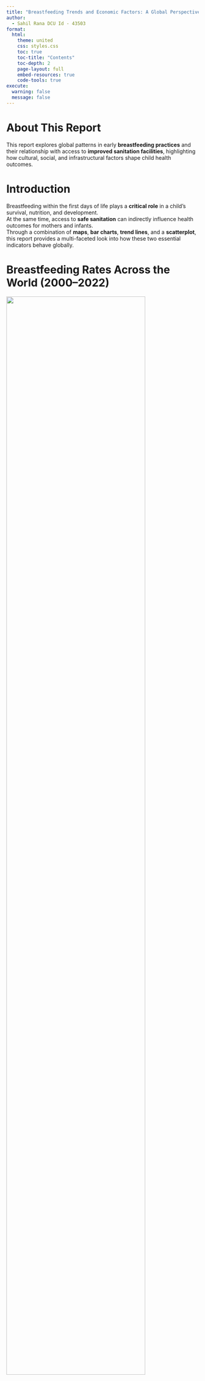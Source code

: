 ```yaml
---
title: "Breastfeeding Trends and Economic Factors: A Global Perspective"
author:
  - Sahil Rana DCU Id - 43503
format:
  html:
    theme: united
    css: styles.css
    toc: true
    toc-title: "Contents"
    toc-depth: 2
    page-layout: full
    embed-resources: true
    code-tools: true
execute:
  warning: false
  message: false
---
```


# About This Report

This report explores global patterns in early **breastfeeding practices** and their relationship with access to **improved sanitation facilities**, highlighting how cultural, social, and infrastructural factors shape child health outcomes.

# Introduction

Breastfeeding within the first days of life plays a **critical role** in a child's survival, nutrition, and development.  
At the same time, access to **safe sanitation** can indirectly influence health outcomes for mothers and infants.  
Through a combination of **maps**, **bar charts**, **trend lines**, and a **scatterplot**, this report provides a multi-faceted look into how these two essential indicators behave globally.

# Breastfeeding Rates Across the World (2000–2022)

![](visualizations/worldmapoutput.png){fig-align="center" width="85%"}

**Insight:**  
- **Sub-Saharan Africa** and **South Asia** *clearly lead* with *very high early breastfeeding rates* (80–100%), shown by the darkest red shades.  
- **Latin America**, **North Africa**, and parts of **Southeast Asia** generally show *moderate to high* breastfeeding rates (40–80%), though *some countries lag behind*.  
- **Western Europe**, **North America**, and parts of the **Middle East** show *lower breastfeeding rates* (0–40%) or **missing data**.  
- The distribution reflects how **cultural traditions**, **public health initiatives**, and **data availability** vary significantly across regions.  
- **Countries with missing or very low data** (gray areas) highlight *critical gaps* in both *monitoring systems* and *support structures* for maternal and child health.

### Code
:::: {.panel-tabset}
### Show Code
```.python
world = gpd.read_file('../data/shapefiles/ne_110m_admin_0_countries/ne_110m_admin_0_countries.shp')

merged = world.merge(breastfeeding_latest, how="left", left_on="NAME", right_on="country_standardized")

missing = merged[merged['obs_value'].isna()]
print("Missing countries after merge:", missing['NAME'].tolist())

bins = [0, 20, 40, 60, 80, 100]
labels = ['Very Low (0–20%)', 'Low (20–40%)', 'Moderate (40–60%)', 'High (60–80%)', 'Very High (80–100%)']

merged['breastfeeding_bin'] = pd.cut(merged['obs_value'], bins=bins, labels=labels)

colors = ['#fee5d9', '#fcae91', '#fb6a4a', '#de2d26', '#a50f15']  # color palette
cmap = mcolors.ListedColormap(colors)

bin_to_color = dict(zip(labels, range(len(labels))))
merged['bin_idx'] = merged['breastfeeding_bin'].map(bin_to_color)

fig, ax = plt.subplots(1, 1, figsize=(20, 10))

fig.patch.set_facecolor('#f0f7ff') 
ax.set_facecolor('#f0f7ff')

merged.plot(
    column='bin_idx',
    cmap=cmap,
    linewidth=0.8,
    edgecolor='black',
    ax=ax,
    legend=False,
    missing_kwds={"color": "lightgrey", "label": "Missing Data"}
)

legend_elements = [Line2D([0], [0], marker='o', color='w', label=label,
                          markerfacecolor=color, markersize=10) for label, color in zip(labels, colors)]
ax.legend(handles=legend_elements, title="Breastfeeding Rates", loc='lower left', fontsize=12, title_fontsize=14)

ax.set_title('Global Breastfeeding Rates Map (2000–2022)', fontdict={'fontsize': 24, 'fontweight': 'bold'}, pad=20)
ax.axis('off')

plt.tight_layout()
plt.show()
```
::::

## Breastfeeding Trends Over Time (2000–2022)

![](visualizations/linechartoutput.png){fig-align="center" width="85%"}

**Insight:**  
- Across all countries analyzed, there is a **_clear upward trend_** in breastfeeding rates from _2000 to 2022_.  
- **Malawi** consistently leads with the _highest breastfeeding rates_, crossing **95%** in recent years.  
- **Ethiopia** and **Liberia** show _notable improvements_ but with greater fluctuations, suggesting periods of _program success followed by setbacks_.  
- **Rwanda** and **Zimbabwe** maintain _stable, high rates_ but exhibit _minor dips_ around 2015, hinting at possible _policy or social challenges_ during that period.  
- Overall, the trends reinforce the idea that **sustained public health efforts** are essential to maintaining and improving breastfeeding rates globally.

### Code 
:::: {.panel-tabset}
### Show Code
```.python
# Line Chart
selected_countries = ['Malawi', 'Rwanda', 'Ethiopia','Zimbabwe', 'Liberia']

# Filter data
trend_data = breastfeeding_data[
    breastfeeding_data['country'].isin(selected_countries)
]

# Plot
plt.figure(figsize=(14, 8))
sns.lineplot(
    data=trend_data,
    x='time_period',
    y='obs_value',
    hue='country',
    marker='o',
    linewidth=2       
)

# Title and labels
plt.title('Breastfeeding Trends Over Time (2000–2022)', fontsize=20, weight='bold', pad=20)
plt.xlabel('Year', fontsize=14, labelpad=10)
plt.ylabel('Breastfeeding Rate (%)', fontsize=14, labelpad=10)

# Tidy x-ticks
plt.xticks(sorted(trend_data['time_period'].unique()), rotation=45)

# Nice grid
plt.grid(True, linestyle='--', alpha=0.6)

# Legend
plt.legend(title='Country', fontsize=12, title_fontsize=14)

plt.tight_layout()
plt.show()
```
::::
---

## Breastfeeding Rates vs Sanitation Access (Scatterplot with Regression Line)

![](visualizations/scatterregoutput.png){fig-align="center" width="80%"}

**Insight:**  
- The **scatterplot with regression line** indicates a **_slight negative correlation_** between _sanitation access_ and _breastfeeding rates_.  
- Surprisingly, countries with _higher sanitation access_ are **not necessarily the ones with the highest breastfeeding rates**.  
- This suggests that **cultural practices, awareness programs, and healthcare support** have a stronger impact on breastfeeding habits than sanitation infrastructure alone.  
- **Policy efforts** aimed at improving breastfeeding must focus on **social, cultural, and educational initiatives**, not just on general infrastructure improvements.

### Code
:::: {.panel-tabset}
### Show Code
```.python
merged_data = pd.merge(
    breastfeeding_latest[['country_standardized', 'obs_value']],
    indi2[['country', 'obs_value']],
    how='inner',
    left_on='country_standardized',
    right_on='country'
)

merged_data = merged_data.rename(columns={
    'obs_value_x': 'Breastfeeding Rate (%)',
    'obs_value_y': 'Sanitation Access (%)'
})

merged_data = merged_data.dropna()

plt.figure(figsize=(10, 6))

sns.regplot(
    data=merged_data,
    x='Sanitation Access (%)',
    y='Breastfeeding Rate (%)',
    scatter_kws={'s': 60, 'alpha': 0.7},
    line_kws={'color': 'red', 'linewidth': 2}
)

plt.title('Breastfeeding Rates vs Sanitation Access (Scatterplot with Regression Line)', fontsize=18, weight='bold', pad=20)
plt.xlabel('Sanitation Access (%)', fontsize=14)
plt.ylabel('Breastfeeding Rate (%)', fontsize=14)

plt.grid(True, linestyle='--', alpha=0.5)
plt.tight_layout()
plt.show()
```
::::

---

## Top 20 Countries by Breastfeeding Rates (2000–2022)

![](visualizations/bargraphoutput.png){fig-align="center" width="80%"}

**Insight:**  
- **Malawi** ranks at the top with a **_breastfeeding rate of 97.4%_**, followed closely by **Turkmenistan** and **Rwanda**.  
- Many of the top performers are **_low-to-middle income countries_**, demonstrating that _high breastfeeding rates_ are achievable regardless of _economic status_.  
- **Cultural factors, community healthcare interventions, and local traditions** seem to have played a **major role** in sustaining _exclusive breastfeeding practices_.  
- These top countries serve as **positive case studies** for nations aiming to improve their breastfeeding rates through **community-based strategies** rather than just healthcare expenditure.

### Code 
:::: {.panel-tabset}
### Show Code
```.python
top_countries = breastfeeding_latest.sort_values(by='obs_value', ascending=False).head(20)

plt.figure(figsize=(12, 8))
bars = plt.barh(
    top_countries['country_standardized'],
    top_countries['obs_value'],
    color=plt.cm.viridis_r(np.linspace(0, 1, len(top_countries)))
)

for bar in bars:
    width = bar.get_width()
    plt.text(
        width + 0.5, 
        bar.get_y() + bar.get_height()/2,
        f'{width:.1f}%',
        va='center',
        ha='left',
        fontsize=10
    )

plt.title('Top 20 Countries by Breastfeeding Rates (2000–2022)', fontsize=20, weight='bold', pad=20)
plt.xlabel('Breastfeeding Rate (%)', fontsize=14, labelpad=15)
plt.ylabel('Country', fontsize=14, labelpad=15)

plt.xlim(80, 100)
plt.xticks(np.arange(80, 101, 5))

plt.grid(axis='x', linestyle='--', alpha=0.7)

plt.gca().invert_yaxis()

plt.tight_layout()
plt.show()
```
::::
---

# Conclusion

The analysis of global breastfeeding patterns between 2000 and 2022 reveals several key insights.  
Firstly, **breastfeeding rates have generally improved worldwide**, with some countries achieving **exceptionally high coverage** through _community-based healthcare_ and _strong public health campaigns_.  
Secondly, **sanitation access alone does not predict breastfeeding success** — emphasizing the importance of **education, cultural values, and healthcare interventions** in shaping maternal behaviors.  
Lastly, **socioeconomic status** is not a sole determinant; several _low-to-middle income countries_ outperformed wealthier nations, highlighting that **targeted policies, community engagement, and sustained awareness programs** can drive meaningful change.

To ensure continued progress, governments, NGOs, and global health agencies must prioritize **culturally sensitive, education-driven initiatives** while supporting infrastructure development.  
In doing so, we can work towards a future where **every child benefits from the life-saving advantages of early and sustained breastfeeding**, regardless of their place of birth.

